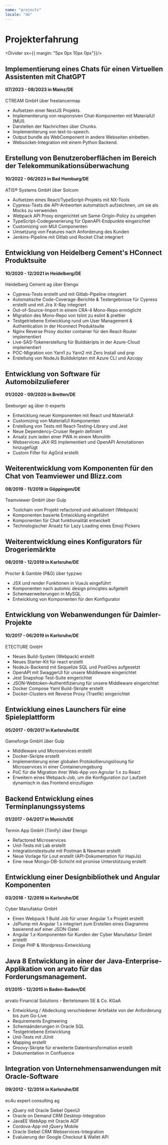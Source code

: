 ```yaml
---
name: "projects"
locale: "de"
---
```



<PageBreak/>

# Projekterfahrung

<Divider sx={{ margin: "5px 0px 10px 0px"}}/>

## Implementierung eines Chats für einen Virtuellen Assistenten mit ChatGPT
#### 07/2023 - 08/2023 in Mainz/DE
CTREAM GmbH über freelancermap

- Aufsetzen einer NextJS Projekts.
- Implementierung von responsiven Chat-Komponenten mit MaterialUI (MUI).
- Darstellen der Nachrichten über Chunks.
- Implementierung von text-to-speech.
- Output bundle als WebComponent in andere Webseiten einbetten.
- Websocket-Integration mit einem Python Backend.

<Chips mb="30px" mt="10px" skills="TypeScript, React, NextJs, MUI, React-Query, VsCode, Styled-Components, WebSocket, ChatGPT4"/>

## Erstellung von Benutzeroberflächen im Bereich der Telekommunikationsüberwachung
#### 10/2022 - 06/2023 in Bad Homburg/DE
ATIS® Systems GmbH über Solcom

- Aufsetzen eines React/TypeScript-Projekts mit NX-Tools
- Cypress-Tests die API-Antworten automatisch aufzeichnen, um sie als Mocks zu verwenden
- Webpack API Proxy eingerichtet um Same-Origin-Policy zu umgehen
- TypeScript-Codegenerierung für OpenAPI-Endpunkte eingerichtet
- Customizing von MUI Componenten
- Umsetzung von Features nach Anforderung des Kunden
- Jenkins-Pipeline mit Gitlab und Rocket Chat integriert

<Chips mb="30px" mt="10px" skills="TypeScript,React,Cypress,MUI,React-Query,VsCode,React-Beautiful-Dnd,OpenAPI-Typescript-generator,NX-Tools,Leaflet,recharts"/>
<PageBreak/>

## Entwicklung von Heidelberg Cement's HConnect Produktsuite
#### 10/2020 - 12/2021 in Heidelberg/DE
Heidelberg Cement ag über Etengo

- Cypress-Tests erstellt und mit Gitlab-Pipeline integriert
- Automatische Code-Coverage-Berichte & Testergebnisse für Cypress erstellt und mit Jira X-Ray integriert
- Out-of-Source-Import in einem CRA-4 Mono-Repo ermöglicht
- Migration des Mono-Repo von tslint zu eslint & prettier
- Testgetriebene Entwicklung rund um User Management & Authentication in der Hconnect Produktsuite
- Nginx Reverse Proxy docker container für den React-Router implementiert
- Live-SAS-Tokenerstellung für Buildskripts in der Azure-Cloud implementiert
- POC-Migration von Yarn1 zu Yarn2 mit Zero Install und pnp
- Erstellung von NodeJs Buildskripten mit Azure CLI und Azcopy

<Chips mb="30px" mt="10px" skills="Azure Cloud,CRA,Vscode,Typescript,React,Redux,React-Testing-Library,GraphQL,Jest,MUI,Cypress,Jira,X-Ray,Confluence,Gitlab,nginx"/>

## Entwicklung von Software für Automobilzulieferer
#### 01/2020 - 09/2020 in Bretten/DE
Seeburger ag über it-experts

- Entwicklung neuer Komponenten mit React und MaterialUI
- Customizing von MaterialUI Komponenten
- Erstellung von Tests mit React-Testing-Library und Jest
- Neue Dependency-Cruiser Regeln definiert
- Ansatz zum laden einer PWA in einem Monolith
- Webservices JAX-RS implementiert und OpenAPI Annotationen hinzugefügt
- Custom Filter für AgGrid erstellt

<Chips mb="30px" mt="10px" skills="Java 8,OpenAPI,Gerrit,IntelliJ IDEA,Typescript,React,Redux,React-Testing-Library,Jest,Material-ui,AgGrid,Jira,Confluence,BitBucket"/>
<PageBreak/>

## Weiterentwicklung vom Komponenten für den Chat von Teamviewer und Blizz.com
#### 08/2019 - 11/2019 in Göppingen/DE
Teamviewer GmbH über Gulp

- Toolchain vom Projekt refactored und aktualisiert (Webpack)
- Komponenten basierte Entwicklung eingeführt
- Komponenten für Chat funktionalität entwickelt
- Technologischer Ansatz für Lazy Loading eines Emoji Pickers

<Chips mb="30px" mt="10px" skills="KnockoutJs,Typescript,Webpack,C++,VisualStudio2017,Git,Jira,Confluence"/>

## Weiterentwicklung eines Konfigurators für Drogeriemärkte
#### 08/2019 - 12/2019 in Karlsruhe/DE
Procter & Gamble (P&G) über typzwo

- JSX und render Funktionen in VueJs eingeführt
- Komponenten nach automic design principles aufgeteilt
- Schemaerweiterungen in MySQL
- Entwicklung von Komponenten für den Konfigurator

<Chips mb="30px" mt="10px" skills="VueJs,Vuex,Javascript,Webpack,PHP,MySQL,Laravel,Git,Jira,Confluence"/>
<PageBreak/>

## Entwicklung von Webanwendungen für Daimler-Projekte
#### 10/2017 - 06/2019 in Karlsruhe/DE
ETECTURE GmbH

- Neues Build-System (Webpack) erstellt
- Neues Starter-Kit für react erstellt
- NodeJs-Backend mit Sequelize SQL und PostGres aufgesetzt
- OpenAPI mit SwaggerUI für unsere Middleware eingerichtet
- Jest Snapshop Test-Suite eingerichtet
- JSON-Webtoken-Authentifizierung für unsere Middleware eingerichtet
- Docker Compose Yaml Build-Skripte erstellt
- Docker-Clusters mit Reverse Proxy (Traefik) eingerichtet

<Chips mb="30px" mt="10px" skills="React,Redux,Reselect,Immutable.js,Typescript,Jest,Webpack,NodeJs,PostGres,Docker,Traefik,Sequilize,REST,Swagger,OpenAPI,Git,Jira,Confluence"/>

## Entwicklung eines Launchers für eine Spieleplattform
#### 05/2017 - 09/2017 in Karlsruhe/DE
Gameforge GmbH über Gulp

- Middleware und Microservices erstellt
- Docker-Skripte erstellt
- Implementierung einer globalen Protokollierungslösung für Microservices in einer Containerumgebung
- PoC für die Migration ihrer Web-App von Agnular 1.x zu React
- Erweitern eines Webpack-Job, um die Konfiguration zur Laufzeit dynamisch in das Frontend einzufügen

<Chips mb="30px" mt="10px" skills="Angular 1.x,React,Redux,REST,Docker,Kubernetes,NodeJs,Git,Jira,Confluence,Webpack,Swagger,OpenAPI"/>
<PageBreak/>

## Backend Entwicklung eines Terminplanungssystems
#### 01/2017 - 04/2017 in Munich/DE
Termin App GmbH (Timify) über Etengo

- Refactored Microservices
- Unit-Tests mit Lab erstellt
- Integrationstestsuite mit Postman & Newman erstellt
- Neue Vorlage für Lout erstellt (API-Dokumentation für HapiJs)
- Eine neue Mongo-DB-Schicht mit promise Unterstützung erstellt

<Chips mb="30px" mt="10px" skills="JavaScript,NodeJs,MongoDb,HapiJs,Lout,Lab,Jira,Confluence,Git"/>

## Entwicklung einer Designbibliothek und Angular Komponenten
#### 03/2016 - 12/2016 in Karlsruhe/DE
Cyber Manufaktur GmbH

- Einen Webpack 1 Build Job für unser Angular 1.x Projekt erstellt
- JsPlump mit Angular 1.x integriert zum Erstellen eines Diagramms basierend auf einer JSON-Datei
- Angular 1.x-Komponenten für Kunden der Cyber Manufaktur GmbH erstellt
- Einige PHP & Wordpress-Entwicklung

<Chips mb="30px" mt="10px" skills="Angular 1.x,Webstorm,JavaScript,jQuery,PHP,Wordpress,JsPlump,Git,BitBucket"/>
<PageBreak/>

## Java 8 Entwicklung in einer der Java-Enterprise-Applikation von arvato für das Forderungsmanagement.
#### 01/2015 - 12/2015 in Baden-Baden/DE
arvato Financial Solutions - Bertelsmann SE & Co. KGaA

- Entwicklung / Abdeckung verschiedener Artefakte von der Anforderung bis zum Go-Live
- Requirements Engineering
- Schemaänderungen in Oracle SQL
- Testgetriebene Entwicklung
- Unit-Tests mit JUnit
- Mapping erstellt
- Groovy-Skripte für erweiterte Datentransformation erstellt
- Dokumentation in Confluence

<Chips mb="30px" mt="10px" skills="Eclipse,Maven,Java,Java 8,JUnit,Confluence,Jira,Oracle SQL Developer,Subversion,Groovy"/>

## Integration von Unternehmensanwendungen mit Oracle-Software
#### 09/2012 - 12/2014 in Karlsruhe/DE
ec4u expert consulting ag

- jQuery mit Oracle Siebel OpenUI
- Oracle on Demand CRM Desktop-Integration
- JavaEE WebApp mit Oracle ADF
- Cordova-App mit jQuery Mobile
- Oracle Siebel CRM Webservices-Integration
- Evaluierung der Google Checkout & Wallet API

<Chips mb="30px" mt="10px" skills="JavaScript,jQuery,jQuery UI,Oracle ADF,SoapUI,Oracle JDeveloper,Oracle SQLDeveloper,Java,JavaEE,Oracle SOA Suite,PhoneGap,Cordova,REST"/>
